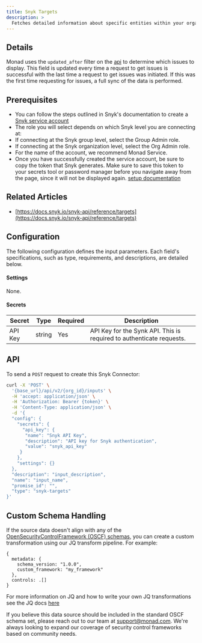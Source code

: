 ```yaml
---
title: Snyk Targets
description: >
  Fetches detailed information about specific entities within your organization that Snyk monitors for vulnerabilities. Collects data such as target IDs, creation dates, display names, and resource URLs
---
```


## Details
Monad uses the `updated_after` filter on the [api](https://docs.snyk.io/snyk-api/reference/issues) to determine which issues to display. This field is updated every time a request to get issues is successful with the last time a request to get issues was initiated. If this was the first time requesting for issues, a full sync of the data is performed.
## Prerequisites
- You can follow the steps outlined in Snyk's documentation to create a [Snyk service account](https://docs.snyk.io/enterprise-configuration/service-accounts)
- The role you will select depends on which Snyk level you are connecting at:
- If connecting at the Snyk group level, select the Group Admin role.
- If connecting at the Snyk organization level, select the Org Admin role.
- For the name of the account, we recommend Monad Service.
- Once you have successfully created the service account, be sure to copy the token that Snyk generates. Make sure to save this token to your secrets tool or password manager before you navigate away from the page, since it will not be displayed again.
  [setup documentation](https://docs.snyk.io/snyk-admin/structure-account-for-high-application-performance/service-accounts)
## Related Articles
- [https://docs.snyk.io/snyk-api/reference/targets](https://docs.snyk.io/snyk-api/reference/targets)

## Configuration
The following configuration defines the input parameters. Each field's specifications, such as type, requirements, and descriptions, are detailed below.

#### Settings

None.

#### Secrets

| Secret | Type | Required | Description |
|---------|------|----------|-------------|
| API Key | string | Yes | API Key for the Synk API. This is required to authenticate requests. |


## API

To send a `POST` request to create this Snyk Connector:

```bash
curl -X 'POST' \
  '{base_url}/api/v2/{org_id}/inputs' \
  -H 'accept: application/json' \
  -H 'Authorization: Bearer {token}' \
  -H 'Content-Type: application/json' \
  -d '{
  "config": {
    "secrets": {
      "api_key": {
       "name": "Snyk API Key",
       "description": "API key for Snyk authentication",
       "value": "snyk_api_key"
     }
    },
    "settings": {}
  },
  "description": "input_description",
  "name": "input_name",
  "promise_id": "",
  "type": "snyk-targets"
}'
```

## Custom Schema Handling

If the source data doesn't align with any of the [OpenSecurityControlFramework (OSCF) schemas](https://github.com/ocsf), you can create a custom transformation using our JQ transform pipeline. For example:

```jq
{
  metadata: {
    schema_version: "1.0.0",
    custom_framework: "my_framework"
  },
  controls: .[]
}
```

For more information on JQ and how to write your own JQ transformations see the JQ docs [here](https://jqlang.github.io/jq/)

If you believe this data source should be included in the standard OSCF schema set, please reach out to our team at [support@monad.com](mailto:support@monad.com). We're always looking to expand our coverage of security control frameworks based on community needs.

